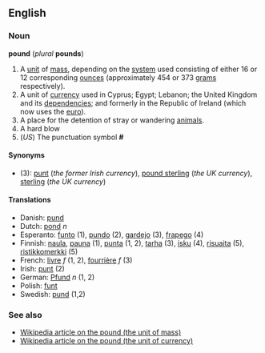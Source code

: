 ==English==
===Noun===
'''pound''' (''plural'' '''pounds''')

# A [[unit]] of [[mass]], depending on the [[system]] used consisting of either 16 or 12 corresponding [[ounce]]s (approximately 454 or 373 [[gram]]s respectively).
# A unit of [[currency]] used in Cyprus; Egypt; Lebanon; the United Kingdom and its [[dependency|dependencies]]; and formerly in the Republic of Ireland (which now uses the [[euro]]).
# A place for the detention of stray or wandering [[animal]]s.
# A hard blow
# (''US'') The punctuation symbol '''#''' <!--isn't this "pound sign" rather than "pound"?-->

====Synonyms====
*(3): [[punt]] (''the former Irish currency''), [[pound sterling]] (''the UK currency''), [[sterling]] (''the UK currency'')

====Translations====
*Danish: [[pund]]
*Dutch: [[pond]] ''n''
*Esperanto: [[funto]] (1), [[pundo]] (2), [[gardejo]] (3), [[frapego]] (4)
*Finnish: [[naula]], [[pauna]] (1), [[punta]] (1, 2), [[tarha]] (3), [[isku]] (4), [[risuaita]] (5), [[ristikkomerkki]] (5)
*French: [[livre]] ''f'' (1, 2), [[fourrière]] ''f'' (3)
*Irish: [[punt]] (2)
*German: [[Pfund]] ''n'' (1, 2)
*Polish: [[funt]]
*Swedish: [[pund]] (1,2)

===See also===
*[[en:Pound|Wikipedia article on the pound (the unit of mass)]]
*[[en:Pound_Sterling|Wikipedia article on the pound (the unit of currency)]]